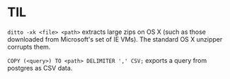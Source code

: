 
# TIL

`ditto -xk <file> <path>` extracts large zips on OS X (such as those downloaded from Microsoft's set of IE VMs). The standard OS X unzipper corrupts them.

`COPY (<query>) TO <path> DELIMITER ',' CSV;` exports a query from postgres as CSV data.
